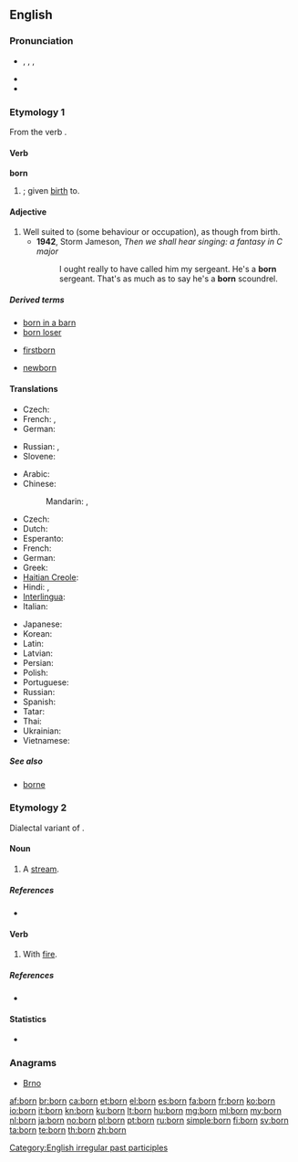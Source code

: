 {{also|Born|börn|børn}}
==English==
{{wikipedia}}

===Pronunciation===
* {{IPA|/ˈbɔː(r)n/}}, {{IPAchar|/bɔən/}}, {{IPAchar|/bɔəɹn/}}, {{SAMPA|/"bo:(r)n/}}
* {{audio|en-us-born.ogg|Audio (US)}}
* {{rhymes|ɔː(r)n}}

===Etymology 1===
From the verb {{term|bear|to bear}}.

====Verb====
'''born'''

# {{past participle of|bear|nodot=1}}; given [[birth]] to.

====Adjective====
{{en-adj|-}}

# Well suited to (some behaviour or occupation), as though from birth.
#* '''1942''', Storm Jameson, ''Then we shall hear singing: a fantasy in C major''
#*: I ought really to have called him my sergeant. He's a '''born''' sergeant. That's as much as to say he's a '''born''' scoundrel.

=====Derived terms=====
{{rel-top3|Terms derived from "born"}}
* [[born in a barn]]
* [[born loser]]
{{rel-mid3}}
* [[firstborn]]
{{rel-mid3}}
* [[newborn]]
{{rel-bottom}}

====Translations====
{{trans-top|given birth to}}
* Czech: {{t|cs|rozený}}
* French: {{t|fr|né|m}}, {{t+|fr|née|f}}
* German: {{t|de|geboren}}
{{trans-mid}}
* Russian: {{t|ru|рождённый|tr=roždjónnyj}}, {{t|ru|урождённый|tr=uroždjónnyj}} {{qualifier|rare}}
* Slovene: {{t|sl|rojen}}
{{trans-bottom}}

{{trans-top|translations for ''be born''}}
* Arabic: {{qualifier|passive form of}} {{t|ar|ولد|tr=wálada|sc=Arab}}
* Chinese:
*: Mandarin: {{t|zh|出生|tr=chūshēng|sc=Hani}}, {{t|zh|出世|tr=chūshì|sc=Hani}}
* Czech: {{t|cs|narodit se}}
* Dutch: {{t|nl|geboren worden}}
* Esperanto: {{t|eo|naskiĝi}}
* French: {{t+|fr|naître}}
* German: {{t|de|geboren werden}}
* Greek: {{t|el|γεννιέμαι|tr=genniemai}}
* [[Haitian Creole]]: {{tø|ht|fèt}}
* Hindi: {{t|hi|जन्म होना|tr=janma honā|sc=Deva}}, {{t|hi|पैदा होना|tr=paidā honā|sc=Deva}}
* [[Interlingua]]: {{t|ia|nascer}}
* Italian: {{t|it|nascere}}
{{trans-mid}}
* Japanese: {{t|ja|生まれる|tr=うまれる, umareru|sc=Jpan}}
* Korean: {{t|ko|태어나다|tr=tae-eonada|sc=Kore}}
* Latin: {{t|la|nascor}}
* Latvian: {{t|lv|gimti}}
* Persian: {{t|fa|به دنیا آمدن|tr=be donyâ âmadan|sc=fa-Arab}}
* Polish: {{t|pl|urodzić się}}
* Portuguese: {{t|pt|nascer}}
* Russian: {{qualifier|be born}} {{t|ru|родиться|tr=rodít'sja|sc=Cyrl}}
* Spanish: {{t|es|nacer}}
* Tatar: {{t|tt|яралырга|tr=yaralırğa|sc=Cyrl}}
* Thai: {{t|th|เกิด|tr=gèrt|sc=Thai}}
* Ukrainian: {{t|uk|народитися|tr=narodýtysja|sc=Cyrl}}
* Vietnamese: {{t|vi|sinh}}
{{trans-bottom}}

=====See also=====
* [[borne]]

===Etymology 2===
Dialectal variant of {{term|burn}}.

====Noun====
{{en-noun}}

# {{Geordie}} {{alternative spelling of|burn}} A [[stream]].

=====References=====
* {{R:New Geordie Dictionary 1987}}

====Verb====
{{en-verb|borns|bornin|bornt|bornt}}

# {{Geordie}} {{alternative spelling of|burn}} With [[fire]].

=====References=====
* {{R:Dobson & Irwin Newcastle 1970}}

====Statistics====
* {{rank|William|remain|covered|717|born|somewhat|figure|goes}}

===Anagrams===
* [[Brno#English|Brno]]

[[Category:English irregular past participles]]

[[af:born]]
[[br:born]]
[[ca:born]]
[[et:born]]
[[el:born]]
[[es:born]]
[[fa:born]]
[[fr:born]]
[[ko:born]]
[[io:born]]
[[it:born]]
[[kn:born]]
[[ku:born]]
[[lt:born]]
[[hu:born]]
[[mg:born]]
[[ml:born]]
[[my:born]]
[[nl:born]]
[[ja:born]]
[[no:born]]
[[pl:born]]
[[pt:born]]
[[ru:born]]
[[simple:born]]
[[fi:born]]
[[sv:born]]
[[ta:born]]
[[te:born]]
[[th:born]]
[[zh:born]]